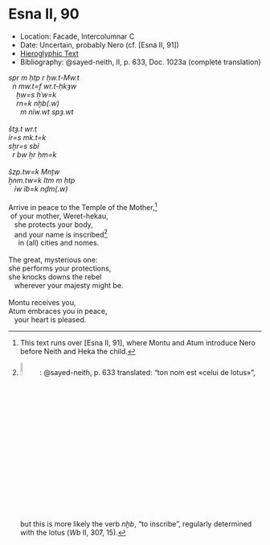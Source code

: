 # Esna II, 90 {-}

<style>
  .col2 {
    columns: 2 300px;         /* number of columns and width in pixels*/
    -webkit-columns: 2 300px; /* chrome, safari */
    -moz-columns: 2 300px;    /* firefox */
    -webkit-column-break-inside: avoid;
    -page-break-inside: avoid;
    -break-inside: avoid;
  }

</style>


- Location: Facade, Intercolumnar C
- Date: Uncertain, probably Nero (cf. [Esna II, 91])
- [Hieroglyphic Text](https://www.ifao.egnet.net/uploads/publications/enligne/Temples-Esna002.pdf#page=257){target="_blank"}
- Bibliography: @sayed-neith, II, p. 633, Doc. 1023a (complete translation)


<style>
  .col2 {
    columns: 2 300px;         /* number of columns and width in pixels*/
    -webkit-columns: 2 300px; /* chrome, safari */
    -moz-columns: 2 300px;    /* firefox */
    -webkit-column-break-inside: avoid;
    -page-break-inside: avoid;
    -break-inside: avoid;
  }

</style>


<div class="col2">

| *spr m ḥtp r ḥw.t-Mw.t  *
|   *n mw.t=f wr.t-ḥkȝw  *
|     *ḫw=s ḥʿw=k  *
|     *rn=k nḫb(.w)   *
|       *m nỉw.wt spȝ.wt  *
|   
| *štȝ.t wr.t  *
| *ỉr=s mk.t=k  *
| *sḫr=s sbỉ  *
|   *r bw ẖr ḥm=k  *
|   
| *šzp.tw=k Mnṯw  *
| *ẖnm.tw=k Itm m ḥtp*
|    *ỉw ỉb=k nḏm(.w)  *  
|
| Arrive in peace to the Temple of the Mother,[^fn-090-0]  
|  of your mother, Weret-hekau,  
|    she protects your body,
|    and your name is inscribed[^fn-090-1]  
|      in (all) cities and nomes. 
|  
| The great, mysterious one:
| she performs your protections,
| she knocks downs the rebel 
|    wherever your majesty might be.  
|
| Montu receives you,  
| Atum embraces you in peace, 
|    your heart is pleased.  


</div>

[^fn-090-0]: This text runs over [Esna II, 91], where Montu and Atum introduce Nero before Neith and Heka the child.

[^fn-090-1]: ![](images/090_1.png){width=8%}: @sayed-neith, p. 633 translated: "ton nom est «celui de lotus»", but this is more likely the verb *nḫb*, "to inscribe", regularly determined with the lotus (*Wb* II, 307, 15).

